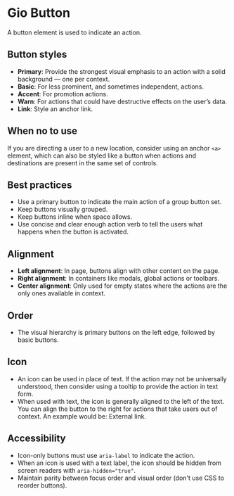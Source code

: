 
<Meta title="Components / Button / README" />

# Gio Button

A button element is used to indicate an action.

## Button styles

- **Primary**: Provide the strongest visual emphasis to an action with a solid background — one per context.
- **Basic**: For less prominent, and sometimes independent, actions.
- **Accent**: For promotion actions.
- **Warn**: For actions that could have destructive effects on the user’s data.
- **Link**: Style an anchor link.

## When no to use

If you are directing a user to a new location, consider using an anchor `<a>` element, which can also be styled like a button when actions and destinations are present in the same set of controls.

## Best practices

- Use a primary button to indicate the main action of a group button set.
- Keep buttons visually grouped.
- Keep buttons inline when space allows.
- Use concise and clear enough action verb to tell the users what happens when the button is activated.

## Alignment

- **Left alignment**: In page, buttons align with other content on the page.
- **Right alignment**: In containers like modals, global actions or toolbars.
- **Center alignment**: Only used for empty states where the actions are the only ones available in context.

## Order

- The visual hierarchy is primary buttons on the left edge, followed by basic buttons.

## Icon

- An icon can be used in place of text. If the action may not be universally understood, then consider using a tooltip to provide the action in text form.
- When used with text, the icon is generally aligned to the left of the text. You can align the button to the right for actions that take users out of context. An example would be: External link.

## Accessibility

- Icon-only buttons must use `aria-label` to indicate the action.
- When an icon is used with a text label, the icon should be hidden from screen readers with `aria-hidden="true"`.
- Maintain parity between focus order and visual order (don't use CSS to reorder buttons).
